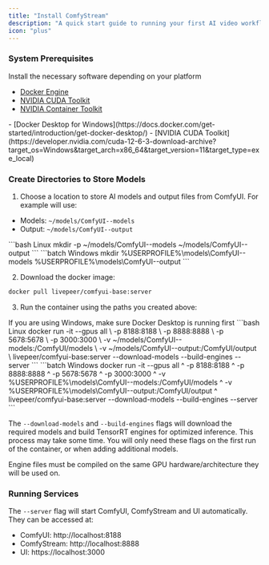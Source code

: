 ```yaml
---
title: "Install ComfyStream"
description: "A quick start guide to running your first AI video workflow with ComfyStream"
icon: "plus"
---
```


### System Prerequisites
Install the necessary software depending on your platform
<Expandable title="Linux">
- [Docker Engine](https://docs.docker.com/engine/install/ubuntu/#install-using-the-repository)
- [NVIDIA CUDA Toolkit](https://developer.nvidia.com/cuda-12-6-3-download-archive?target_os=Linux&target_arch=x86_64&Distribution=Ubuntu)
- [NVIDIA Container Toolkit](https://docs.nvidia.com/datacenter/cloud-native/container-toolkit/latest/install-guide.html)
</Expandable>
<Expandable title="Windows">
- [Docker Desktop for Windows](https://docs.docker.com/get-started/introduction/get-docker-desktop/)
- [NVIDIA CUDA Toolkit](https://developer.nvidia.com/cuda-12-6-3-download-archive?target_os=Windows&target_arch=x86_64&target_version=11&target_type=exe_local)
</Expandable>

### Create Directories to Store Models

1. Choose a location to store AI models and output files from ComfyUI. For example will use:
  - Models: `~/models/ComfyUI--models`
  - Output: `~/models/ComfyUI--output`

<CodeGroup>
```bash Linux
mkdir -p ~/models/ComfyUI--models ~/models/ComfyUI--output
```
```batch Windows
mkdir %USERPROFILE%\models\ComfyUI--models %USERPROFILE%\models\ComfyUI--output
```
</CodeGroup>

2. Download the docker image:
```bash
docker pull livepeer/comfyui-base:server
```

3. Run the container using the paths you created above:
<Info>
If you are using Windows, make sure Docker Desktop is running first
</Info>
<CodeGroup>
```bash Linux
docker run -it --gpus all \
  -p 8188:8188 \
  -p 8888:8888 \
  -p 5678:5678 \
  -p 3000:3000 \
  -v ~/models/ComfyUI--models:/ComfyUI/models \
  -v ~/models/ComfyUI--output:/ComfyUI/output \
  livepeer/comfyui-base:server --download-models --build-engines --server
```
```batch Windows
docker run -it --gpus all ^
-p 8188:8188 ^
-p 8888:8888 ^
-p 5678:5678 ^
-p 3000:3000 ^
-v %USERPROFILE%\models\ComfyUI--models:/ComfyUI/models ^
-v %USERPROFILE%\models\ComfyUI--output:/ComfyUI/output ^
livepeer/comfyui-base:server --download-models --build-engines --server
```
</CodeGroup>

The `--download-models` and `--build-engines` flags will download the required models and build TensorRT engines for optimized inference. This process may take some time. You will only need these flags on the first run of the container, or when adding additional models.

<Note>
Engine files must be compiled on the same GPU hardware/architecture they will be used on.
</Note>

### Running Services

The `--server` flag will start ComfyUI, ComfyStream and UI automatically. They can be accessed at:
- ComfyUI: http://localhost:8188
- ComfyStream: http://localhost:8888
- UI: https://localhost:3000
